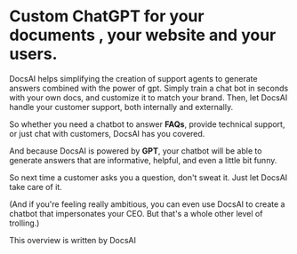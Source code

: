 # Custom ChatGPT for your documents , your website and your users.

DocsAI helps simplifying the creation of support agents to generate answers combined with the power of gpt.
Simply train a chat bot in seconds with your own docs, and customize it to match your brand. Then, let DocsAI handle your customer support, both internally and externally.

So whether you need a chatbot to answer **FAQs**, provide technical support, or just chat with customers, DocsAI has you covered.

And because DocsAI is powered by **GPT**, your chatbot will be able to generate answers that are informative, helpful, and even a little bit funny.

So next time a customer asks you a question, don't sweat it. Just let DocsAI take care of it.

(And if you're feeling really ambitious, you can even use DocsAI to create a chatbot that impersonates your CEO. But that's a whole other level of trolling.) 

This overview is written by DocsAI
